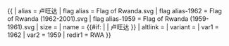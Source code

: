 {{ {{{1<noinclude>|country showdata</noinclude>}}}
| alias = 卢旺达
| flag alias = Flag of Rwanda.svg
| flag alias-1962 = Flag of Rwanda (1962-2001).svg
| flag alias-1959 = Flag of Rwanda (1959-1961).svg
| size = {{{size|}}}
| name = {{#if: {{{name|}}} | {{{name|}}} | 卢旺达 }}
| altlink = {{{altlink|}}}
| variant = {{{variant|}}}
<noinclude>
| var1 = 1962
| var2 = 1959
| redir1 = RWA
</noinclude>
}}